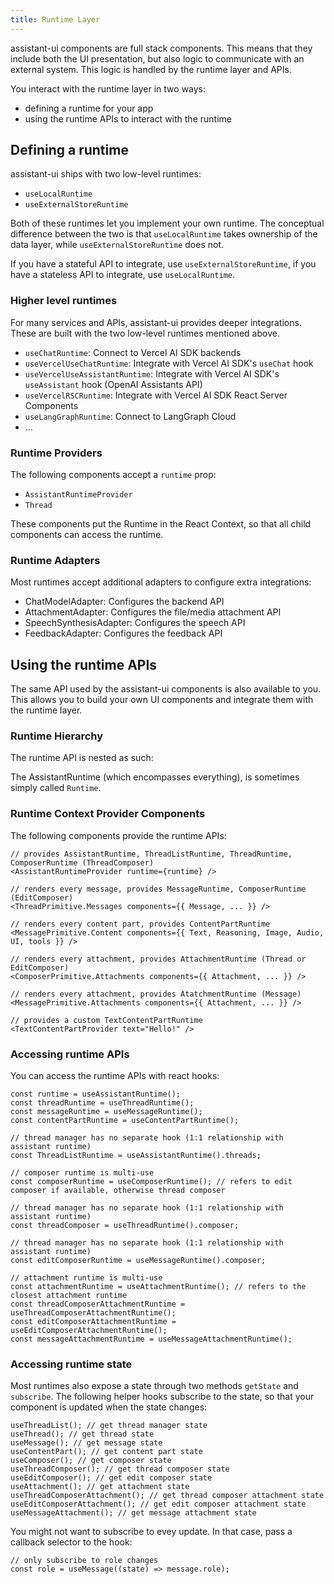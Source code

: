 ```yaml
---
title: Runtime Layer
---
```


assistant-ui components are full stack components. This means that they include both the UI presentation, but also logic to communicate with an external system. This logic is handled by the runtime layer and APIs.

You interact with the runtime layer in two ways:

- defining a runtime for your app
- using the runtime APIs to interact with the runtime

## Defining a runtime

assistant-ui ships with two low-level runtimes:

- `useLocalRuntime`
- `useExternalStoreRuntime`

Both of these runtimes let you implement your own runtime. The conceptual difference between the two is that `useLocalRuntime` takes ownership of the data layer, while `useExternalStoreRuntime` does not.

If you have a stateful API to integrate, use `useExternalStoreRuntime`, if you have a stateless API to integrate, use `useLocalRuntime`.

### Higher level runtimes

For many services and APIs, assistant-ui provides deeper integrations. These are built with the two low-level runtimes mentioned above.

- `useChatRuntime`: Connect to Vercel AI SDK backends
- `useVercelUseChatRuntime`: Integrate with Vercel AI SDK's `useChat` hook
- `useVercelUseAssistantRuntime`: Integrate with Vercel AI SDK's `useAssistant` hook (OpenAI Assistants API)
- `useVercelRSCRuntime`: Integrate with Vercel AI SDK React Server Components
- `useLangGraphRuntime`: Connect to LangGraph Cloud
- ...

### Runtime Providers

The following components accept a `runtime` prop:

- `AssistantRuntimeProvider`
- `Thread`

These components put the Runtime in the React Context, so that all child components can access the runtime.

### Runtime Adapters

Most runtimes accept additional adapters to configure extra integrations:

- ChatModelAdapter: Configures the backend API
- AttachmentAdapter: Configures the file/media attachment API
- SpeechSynthesisAdapter: Configures the speech API
- FeedbackAdapter: Configures the feedback API

## Using the runtime APIs

The same API used by the assistant-ui components is also available to you. This allows you to build your own UI components and integrate them with the runtime layer.

### Runtime Hierarchy

The runtime API is nested as such:


<Files>
  <Folder name="AssistantRuntime" defaultOpen>
    <Folder name="ThreadListRuntime" defaultOpen>
      <Folder name="ThreadRuntime" defaultOpen>
        <Folder name="MessageRuntime" defaultOpen>
          <Folder
            name="ContentPartRuntime (Text / Reasoning / Image / Audio / Tool-Call / UI)"
            defaultOpen
          ></Folder>
          <Folder name="MessageAttachmentRuntime" defaultOpen></Folder>
          <Folder name="EditComposerRuntime" defaultOpen>
            <Folder name="EditComposerAttachmentRuntime" defaultOpen></Folder>
          </Folder>
        </Folder>
        <Folder name="ThreadComposerRuntime" defaultOpen>
          <Folder name="ThreadComposerAttachmentRuntime" defaultOpen></Folder>
        </Folder>
      </Folder>
    </Folder>
  </Folder>
</Files>

The AssistantRuntime (which encompasses everything), is sometimes simply called `Runtime`.

### Runtime Context Provider Components

The following components provide the runtime APIs:

```tsx
// provides AssistantRuntime, ThreadListRuntime, ThreadRuntime, ComposerRuntime (ThreadComposer)
<AssistantRuntimeProvider runtime={runtime} />

// renders every message, provides MessageRuntime, ComposerRuntime (EditComposer)
<ThreadPrimitive.Messages components={{ Message, ... }} />

// renders every content part, provides ContentPartRuntime
<MessagePrimitive.Content components={{ Text, Reasoning, Image, Audio, UI, tools }} />

// renders every attachment, provides AttachmentRuntime (Thread or EditComposer)
<ComposerPrimitive.Attachments components={{ Attachment, ... }} />

// renders every attachment, provides AtatchmentRuntime (Message)
<MessagePrimitive.Attachments components={{ Attachment, ... }} />

// provides a custom TextContentPartRuntime
<TextContentPartProvider text="Hello!" />
```

### Accessing runtime APIs

You can access the runtime APIs with react hooks:

```tsx
const runtime = useAssistantRuntime();
const threadRuntime = useThreadRuntime();
const messageRuntime = useMessageRuntime();
const contentPartRuntime = useContentPartRuntime();

// thread manager has no separate hook (1:1 relationship with assistant runtime)
const ThreadListRuntime = useAssistantRuntime().threads;

// composer runtime is multi-use
const composerRuntime = useComposerRuntime(); // refers to edit composer if available, otherwise thread composer

// thread manager has no separate hook (1:1 relationship with assistant runtime)
const threadComposer = useThreadRuntime().composer;

// thread manager has no separate hook (1:1 relationship with assistant runtime)
const editComposerRuntime = useMessageRuntime().composer;

// attachment runtime is multi-use
const attachmentRuntime = useAttachmentRuntime(); // refers to the closest attachment runtime
const threadComposerAttachmentRuntime = useThreadComposerAttachmentRuntime();
const editComposerAttachmentRuntime = useEditComposerAttachmentRuntime();
const messageAttachmentRuntime = useMessageAttachmentRuntime();
```

### Accessing runtime state

Most runtimes also expose a state through two methods `getState` and `subscribe`. The following helper hooks subscribe to the state, so that your component is updated when the state changes:

```tsx
useThreadList(); // get thread manager state
useThread(); // get thread state
useMessage(); // get message state
useContentPart(); // get content part state
useComposer(); // get composer state
useThreadComposer(); // get thread composer state
useEditComposer(); // get edit composer state
useAttachment(); // get attachment state
useThreadComposerAttachment(); // get thread composer attachment state
useEditComposerAttachment(); // get edit composer attachment state
useMessageAttachment(); // get message attachment state
```

You might not want to subscribe to evey update. In that case, pass a callback selector to the hook:

```tsx
// only subscribe to role changes
const role = useMessage((state) => message.role);
```
